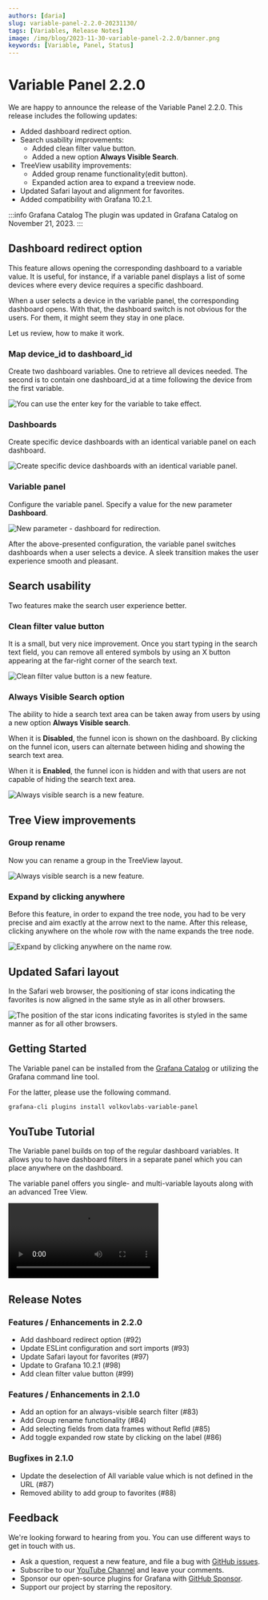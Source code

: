 ```yaml
---
authors: [daria]
slug: variable-panel-2.2.0-20231130/
tags: [Variables, Release Notes]
image: /img/blog/2023-11-30-variable-panel-2.2.0/banner.png
keywords: [Variable, Panel, Status]
---
```



# Variable Panel 2.2.0

We are happy to announce the release of the Variable Panel 2.2.0. This release includes the following updates:

- Added dashboard redirect option.
- Search usability improvements:
   - Added clean filter value button.
   - Added a new option **Always Visible Search**.
- TreeView usability improvements:
  - Added group rename functionality(edit button).
  - Expanded action area to expand a treeview node.
- Updated Safari layout and alignment for favorites.
- Added compatibility with Grafana 10.2.1.

:::info Grafana Catalog
The plugin was updated in Grafana Catalog on November 21, 2023.
:::

## Dashboard redirect option

This feature allows opening the corresponding dashboard to a variable value. It is useful, for instance, if a variable panel displays a list of some devices where every device requires a specific dashboard. 

When a user selects a device in the variable panel, the corresponding dashboard opens. With that, the dashboard switch is not obvious for the users. For them, it might seem they stay in one place. 

Let us review, how to make it work.

### Map device_id to dashboard_id 

Create two dashboard variables. One to retrieve all devices needed. The second is to contain one dashboard_id at a time following the device from the first variable.

<Image
  title="You can use the enter key for the variable to take effect."
  src="/img/blog/2023-11-30-variable-panel-2.2.0/vars.png"
/>

### Dashboards 

Create specific device dashboards with an identical variable panel on each dashboard.

<Image
  title="Create specific device dashboards with an identical variable panel."
  src="/img/blog/2023-11-30-variable-panel-2.2.0/switch-dash.png"
/>

### Variable panel

Configure the variable panel. Specify a value for the new parameter **Dashboard**.

<Image
  title="New parameter - dashboard for redirection."
  src="/img/blog/2023-11-30-variable-panel-2.2.0/var-conf.png"
/>

After the above-presented configuration, the variable panel switches dashboards when a user selects a device. A sleek transition makes the user experience smooth and pleasant.

## Search usability

Two features make the search user experience better. 

### Clean filter value button

It is a small, but very nice improvement. Once you start typing in the search text field, you can remove all entered symbols by using an X button appearing at the far-right corner of the search text. 

<Image
  title="Clean filter value button is a new feature."
  src="/img/blog/2023-11-30-variable-panel-2.2.0/clean.png"
/>

### Always Visible Search option

The ability to hide a search text area can be taken away from users by using a new option **Always Visible search**. 

When it is **Disabled**, the funnel icon is shown on the dashboard. By clicking on the funnel icon, users can alternate between hiding and showing the search text area. 

When it is **Enabled**, the funnel icon is hidden and with that users are not capable of hiding the search text area. 

<Image
  title="Always visible search is a new feature."
  src="/img/blog/2023-11-30-variable-panel-2.2.0/hide-search.png"
/>

## Tree View improvements

### Group rename

Now you can rename a group in the TreeView layout.

<Image
  title="Always visible search is a new feature."
  src="/img/blog/2023-11-30-variable-panel-2.2.0/hide-search.png"
/>

### Expand by clicking anywhere

Before this feature, in order to expand the tree node, you had to be very precise and aim exactly at the arrow next to the name. After this release, clicking anywhere on the whole row with the name expands the tree node. 

<Image
  title="Expand by clicking anywhere on the name row."
  src="/img/blog/2023-11-30-variable-panel-2.2.0/row.png"
/>

## Updated Safari layout

In the Safari web browser, the positioning of star icons indicating the favorites is now aligned in the same style as in all other browsers. 

<Image
  title="The position of the star icons indicating favorites is styled in the same manner as for all other browsers."
  src="/img/blog/2023-11-30-variable-panel-2.2.0/favs.png"
/>

## Getting Started

The Variable panel can be installed from the [Grafana Catalog](https://grafana.com/grafana/plugins/volkovlabs-variable-panel/) or utilizing the Grafana command line tool.

For the latter, please use the following command.

```bash
grafana-cli plugins install volkovlabs-variable-panel
```

## YouTube Tutorial

The Variable panel builds on top of the regular dashboard variables. It allows you to have dashboard filters in a separate panel which you can place anywhere on the dashboard.

The variable panel offers you single- and multi-variable layouts along with an advanced Tree View.

<Video
  src="https://www.youtube.com/embed/mYYtMW9qiPA"
  title="Demonstrates the Variable panel functionality."
/>

## Release Notes

### Features / Enhancements in 2.2.0

- Add dashboard redirect option (#92)
- Update ESLint configuration and sort imports (#93)
- Update Safari layout for favorites (#97)
- Update to Grafana 10.2.1 (#98)
- Add clean filter value button (#99)

### Features / Enhancements in 2.1.0

- Add an option for an always-visible search filter (#83)
- Add Group rename functionality (#84)
- Add selecting fields from data frames without RefId (#85)
- Add toggle expanded row state by clicking on the label (#86)

### Bugfixes in 2.1.0

- Update the deselection of All variable value which is not defined in the URL (#87)
- Removed ability to add group to favorites (#88)

## Feedback

We're looking forward to hearing from you. You can use different ways to get in touch with us.

- Ask a question, request a new feature, and file a bug with [GitHub issues](https://github.com/volkovlabs/volkovlabs-variable-panel/issues).
- Subscribe to our [YouTube Channel](https://www.youtube.com/@volkovlabs) and leave your comments.
- Sponsor our open-source plugins for Grafana with [GitHub Sponsor](https://github.com/sponsors/VolkovLabs).
- Support our project by starring the repository.
